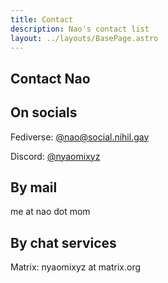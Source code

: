 ```yaml
---
title: Contact
description: Nao's contact list
layout: ../layouts/BasePage.astro
---
```


<section class="contact">

# Contact Nao

## On socials

Fediverse: [@nao@social.nihil.gay](https://social.nihil.gay/nao)

Discord: [@nyaomixyz](https://discord.com/user/235483046315425792)

## By mail
me at nao dot mom

## By chat services
Matrix: nyaomixyz at matrix.org

</section>
